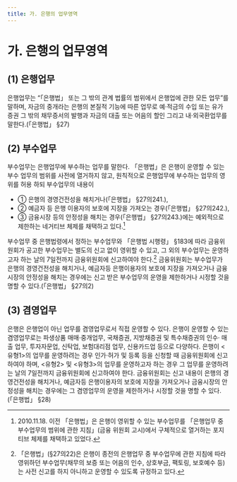 ```yaml
---
title: 가. 은행의 업무영역
---
```


# 가. 은행의 업무영역

## (1) 은행업무
은행업무는 “「은행법」 또는 그 밖의 관계 법률의 범위에서 은행업에 관한 모든 업무”를 말하며, 자금의 중개라는 은행의 본질적 기능에 따른 업무로 예·적금의 수입 또는 유가 증권 그 밖의 채무증서의 발행과 자금의 대출 또는 어음의 할인 그리고 내·외국환업무를 말한다.(「은행법」 §27)

## (2) 부수업무
부수업무는 은행업무에 부수하는 업무를 말한다. 「은행법」은 은행이 운영할 수 있는 부수 업무의 범위를 사전에 열거하지 않고, 원칙적으로 은행업무에 부수하는 업무의 영위를 허용 하되 부수업무의 내용이
- ① 은행의 경영건전성을 해치거나(「은행법」 §27의241.),
- ② 예금자 등 은행 이용자의 보호에 지장을 가져오는 경우(「은행법」 §27의242.),
- ③ 금융시장 등의 안정성을 해치는 경우(「은행법」 §27의243.)에는 예외적으로 제한하는 네거티브 체제를 채택하고 있다.[^1]

부수업무 중 은행법령에서 정하는 부수업무와 「은행법 시행령」 §183에 따라 금융위원회가 공고한 부수업무는 별도의 신고 없이 영위할 수 있고, 그 외의 부수업무는 운영하고자 하는 날의 7일전까지 금융위원회에 신고하여야 한다.[^2] 금융위원회는 부수업무가 은행의 경영건전성을 해치거나, 예금자등 은행이용자의 보호에 지장을 가져오거나 금융 시장의 안정성을 해치는 경우에는 신고 받은 부수업무의 운영을 제한하거나 시정할 것을 명할 수 있다.(「은행법」 §27의2)

[^1]: 2010.11.18. 이전 「은행법」은 은행이 영위할 수 있는 부수업무를 「은행업무 중 부수업무의 범위에 관한 지침」(금융 위원회 고시)에서 구체적으로 열거하는 포지티브 체제를 채택하고 있었다.
[^2]: 「은행법」(§27의22)은 은행이 종전의 은행업무 중 부수업무에 관한 지침에 따라 영위하던 부수업무(채무의 보증 또는 어음의 인수, 상호부금, 팩토링, 보호예수 등)는 사전 신고를 하지 아니하고 운영할 수 있도록 규정하고 있다.

<CenterImg src ="/fs/3211_1.png" />

## (3) 겸영업무
은행은 은행업이 아닌 업무를 겸영업무로서 직접 운영할 수 있다. 은행이 운영할 수 있는 겸영업무로는 파생상품 매매·중개업무, 국채증권, 지방채증권 및 특수채증권의 인수· 매출 업무, 투자자문업, 신탁업, 보험대리점 업무, 신용카드업 등으로 다양하다. 은행이 \<유형1>의 업무를 운영하려는 경우 인가·허가 및 등록 등을 신청할 때 금융위원회에 신고 하여야 하며, \<유형2> 및 \<유형3>의 업무를 운영하고자 하는 경우 그 업무를 운영하려는 날의 7일전까지 금융위원회에 신고하여야 한다. 금융위원회는 신고 내용이 은행의 경영건전성을 해치거나, 예금자등 은행이용자의 보호에 지장을 가져오거나 금융시장의 안정성을 해치는 경우에는 그 겸영업무의 운영을 제한하거나 시정할 것을 명할 수 있다.(「은행법」 §28)

<CenterImg src ="/fs/3211_2.png" />
